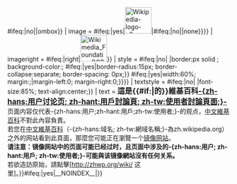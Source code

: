 {{{{{{{|safesubst:}}}#ifeq:{{{style|}}}|no|{{Namespace detect|talk=tmbox|other=ombox}}|ombox}}
| image = {{{{{|safesubst:}}}#ifeq:{{{logo|}}}|yes|[[File:Wikipedia-logo-v2.svg|60px|link=Wikipedia talk:首页]]|{{{{{|safesubst:}}}#ifeq:{{{style|}}}|no||none}}}}
| imageright = {{{{{|safesubst:}}}#ifeq:{{{logo|}}}|right|[[File:Wikimedia Foundation RGB logo with text.svg|60px|link=foundation:]]}}
| style = {{{{{|safesubst:}}}#ifeq:{{{style|}}}|no|<!-- no style -->|border:{{{border-s|1}}}px solid {{{border-c|#ffc9c9}}}; background-color:{{{background|#fffff3}}}; {{{{{|safesubst:}}}#ifeq:{{{rounded|}}}|yes|border-radius:15px; border-collapse:separate; border-spacing: 0px;}} {{{{{|safesubst:}}}#ifeq:{{{short|}}}|yes|width:60%; margin:{{{margin-style|1em auto}}};|margin-left:0; margin-right:0;}}}}
| textstyle = {{{{{|safesubst:}}}#ifeq:{{{style|}}}|no|<!-- no style -->|font-size:85%; text-align:center;}}
| text = '''<big>這是{{#if:{{{1|}}}|{{{1}}}的}}維基<span></span>百科[[Wikipedia:討論頁指引#用戶討論頁|-{zh-hans:用户讨论页; zh-hant:用戶討論頁; zh-tw:使用者討論頁面;}-]]</big>'''<br>页面内容仅代表-{zh-hans:用户;zh-hant:用戶;zh-tw:使用者;}-的观点，[[中文維基百科|中文維基<span></span>百科]]不對此內容負責。<br>若您在[[中文维基百科|中文維基<span></span>百科]]（-{zh-hans:域名; zh-tw:網域名稱;}-為zh.wiki<span></span>pedia.org）之外的网站看到此頁面，那麼您可能正在瀏覽一个[[Wikipedia:维基百科拷贝网站|镜像网站]]。<br>'''请注意：镜像网站中的页面可能已经过时，且页面中涉及的-{zh-hans:用户; zh-hant:用戶; zh-tw:使用者;}-可能與该镜像網站沒有任何关系。'''<br>若欲造訪原始{{Namespace detect|talk=-{zh-hans:讨论页; zh-hant:討論頁; zh-tw:討論頁面;}-|other=页面}}，請點擊[http://zhwp.org/wiki/{{FULLPAGENAMEE}} 这里]。}}{{{{{|safesubst:}}}#ifeq:{{{noindex|}}}|yes|__NOINDEX__|}}<noinclude>
{{Documentation}}
</noinclude>